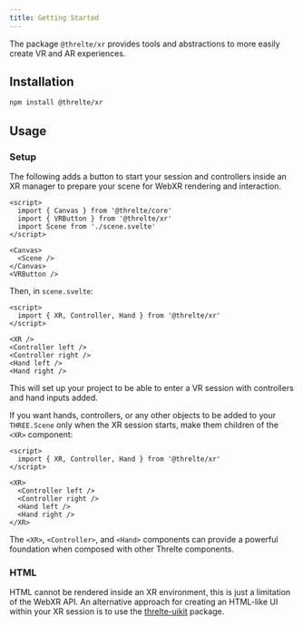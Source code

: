 ```yaml
---
title: Getting Started
---
```


The package `@threlte/xr` provides tools and abstractions to more easily create
VR and AR experiences.

<Example path="xr/bonksaber" />

## Installation

```bash title="Terminal"
npm install @threlte/xr
```

## Usage

### Setup

The following adds a button to start your session and controllers inside an XR
manager to prepare your scene for WebXR rendering and interaction.

```svelte title="Scene.svelte" {3,11}+
<script>
  import { Canvas } from '@threlte/core'
  import { VRButton } from '@threlte/xr'
  import Scene from './scene.svelte'
</script>

<Canvas>
  <Scene />
</Canvas>
<VRButton />
```

Then, in `scene.svelte`:

```svelte
<script>
  import { XR, Controller, Hand } from '@threlte/xr'
</script>

<XR />
<Controller left />
<Controller right />
<Hand left />
<Hand right />
```

This will set up your project to be able to enter a VR session with controllers
and hand inputs added.

If you want hands, controllers, or any other objects to be added to your
`THREE.Scene` only when the XR session starts, make them children of the `<XR>`
component:

```svelte
<script>
  import { XR, Controller, Hand } from '@threlte/xr'
</script>

<XR>
  <Controller left />
  <Controller right />
  <Hand left />
  <Hand right />
</XR>
```

The `<XR>`, `<Controller>`, and `<Hand>` components can provide a powerful
foundation when composed with other Threlte components.

### HTML

HTML cannot be rendered inside an XR environment, this is just a limitation of
the WebXR API. An alternative approach for creating an HTML-like UI within your
XR session is to use the
[threlte-uikit](https://github.com/michealparks/threlte-uikit) package.

